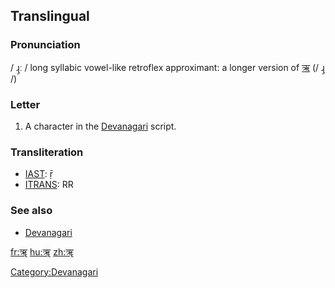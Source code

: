 ==Translingual==

===Pronunciation===
/ ɻ̩ː / long syllabic vowel-like retroflex approximant: a longer version of [[ऋ]] (/ ɻ̩ /)

===Letter===
{{mul-deva|ṝ}}

# A character in the [[Devanagari]] script.

===Transliteration===
{{rfc-header|Transliteration}}
*[[w:IAST|IAST]]: ṝ
*[[w:ITRANS|ITRANS]]: RR

===See also===
*[[w:Devanagari|Devanagari]]

[[Category:Devanagari]]

[[fr:ॠ]]
[[hu:ॠ]]
[[zh:ॠ]]